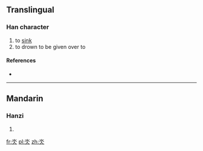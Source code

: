 ==Translingual==

===Han character===
{{Han char|rn=85|rad=水|as=02|sn=6|four=|canj=EO,XEO}}

# to [[sink]]
# to drown to be given over to

====References====
* {{Han ref|kx=0603.120|dkj=17099|dj=0997.070|hdz=31547.020|uh=6C3C|ud=27708}}

----

==Mandarin==

===Hanzi===
{{cmn-hanzi|pin=[[nì]] ([[ni4]])|wg=ni<sup>4</sup>}}

# {{defn|lang=cmn|sort=水02}}

[[fr:氼]]
[[pl:氼]]
[[zh:氼]]
